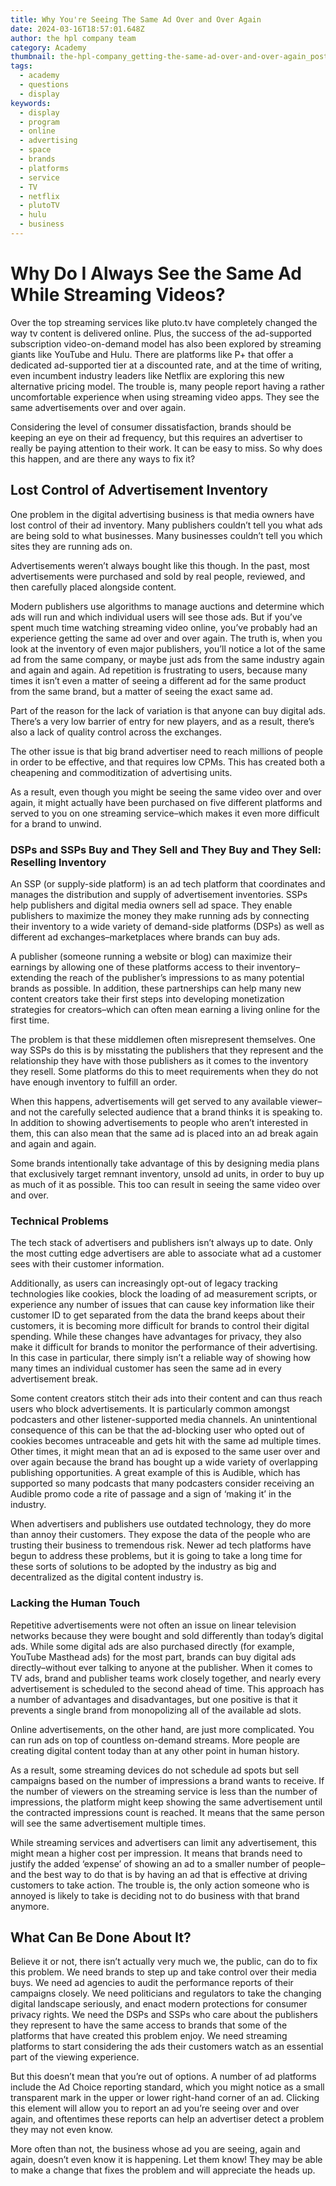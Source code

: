```yaml
---
title: Why You're Seeing The Same Ad Over and Over Again
date: 2024-03-16T18:57:01.648Z
author: the hpl company team
category: Academy
thumbnail: the-hpl-company_getting-the-same-ad-over-and-over-again_post-header.png
tags:
  - academy
  - questions
  - display
keywords:
  - display
  - program
  - online
  - advertising
  - space
  - brands
  - platforms
  - service
  - TV
  - netflix
  - plutoTV
  - hulu
  - business
---
```



# Why Do I Always See the Same Ad While Streaming Videos?

Over the top streaming services like pluto.tv have completely changed the way tv content is delivered online. Plus, the success of the ad-supported subscription video-on-demand model has also been explored by streaming giants like YouTube and Hulu. There are platforms like P+ that offer a dedicated ad-supported tier at a discounted rate, and at the time of writing, even incumbent industry leaders like Netflix are exploring this new alternative pricing model. The trouble is, many people report having a rather uncomfortable experience when using streaming video apps. They see the same advertisements over and over again.

Considering the level of consumer dissatisfaction, brands should be keeping an eye on their ad frequency, but this requires an advertiser to really be paying attention to their work. It can be easy to miss. So why does this happen, and are there any ways to fix it?

## Lost Control of Advertisement Inventory

One problem in the digital advertising business is that media owners have lost control of their ad inventory. Many publishers couldn’t tell you what ads are being sold to what businesses. Many businesses couldn’t tell you which sites they are running ads on.

Advertisements weren’t always bought like this though. In the past, most advertisements were purchased and sold by real people, reviewed, and then carefully placed alongside content.

Modern publishers use algorithms to manage auctions and determine which ads will run and which individual users will see those ads. But if you’ve spent much time watching streaming video online, you’ve probably had an experience getting the same ad over and over again. The truth is, when you look at the inventory of even major publishers, you’ll notice a lot of the same ad from the same company, or maybe just ads from the same industry again and again and again. Ad repetition is frustrating to users, because many times it isn’t even a matter of seeing a different ad for the same product from the same brand, but a matter of seeing the exact same ad.

Part of the reason for the lack of variation is that anyone can buy digital ads. There’s a very low barrier of entry for new players, and as a result, there’s also a lack of quality control across the exchanges.

The other issue is that big brand advertiser need to reach millions of people in order to be effective, and that requires low CPMs. This has created both a cheapening and commoditization of advertising units.

As a result, even though you might be seeing the same video over and over again, it might actually have been purchased on five different platforms and served to you on one streaming service–which makes it even more difficult for a brand to unwind.

### DSPs and SSPs Buy and They Sell and They Buy and They Sell: Reselling Inventory

An SSP (or supply-side platform) is an ad tech platform that coordinates and manages the distribution and supply of advertisement inventories. SSPs help publishers and digital media owners sell ad space. They enable publishers to maximize the money they make running ads by connecting their inventory to a wide variety of demand-side platforms (DSPs) as well as different ad exchanges–marketplaces where brands can buy ads.

A publisher (someone running a website or blog) can maximize their earnings by allowing one of these platforms access to their inventory–extending the reach of the publisher’s impressions to as many potential brands as possible. In addition, these partnerships can help many new content creators take their first steps into developing monetization strategies for creators–which can often mean earning a living online for the first time.

The problem is that these middlemen often misrepresent themselves. One way SSPs do this is by misstating the publishers that they represent and the relationship they have with those publishers as it comes to the inventory they resell. Some platforms do this to meet requirements when they do not have enough inventory to fulfill an order.

When this happens, advertisements will get served to any available viewer–and not the carefully selected audience that a brand thinks it is speaking to. In addition to showing advertisements to people who aren’t interested in them, this can also mean that the same ad is placed into an ad break again and again and again.

Some brands intentionally take advantage of this by designing media plans that exclusively target remnant inventory, unsold ad units, in order to buy up as much of it as possible. This too can result in seeing the same video over and over.

### Technical Problems

The tech stack of advertisers and publishers isn’t always up to date. Only the most cutting edge advertisers are able to associate what ad a customer sees with their customer information.

Additionally, as users can increasingly opt-out of legacy tracking technologies like cookies, block the loading of ad measurement scripts, or experience any number of issues that can cause key information like their customer ID to get separated from the data the brand keeps about their customers, it is becoming more difficult for brands to control their digital spending. While these changes have advantages for privacy, they also make it difficult for brands to monitor the performance of their advertising. In this case in particular, there simply isn’t a reliable way of showing how many times an individual customer has seen the same ad in every advertisement break.

Some content creators stitch their ads into their content and can thus reach users who block advertisements. It is particularly common amongst podcasters and other listener-supported media channels. An unintentional consequence of this can be that the ad-blocking user who opted out of cookies becomes untraceable and gets hit with the same ad multiple times. Other times, it might mean that an ad is exposed to the same user over and over again because the brand has bought up a wide variety of overlapping publishing opportunities. A great example of this is Audible, which has supported so many podcasts that many podcasters consider receiving an Audible promo code a rite of passage and a sign of ‘making it’ in the industry.

When advertisers and publishers use outdated technology, they do more than annoy their customers. They expose the data of the people who are trusting their business to tremendous risk. Newer ad tech platforms have begun to address these problems, but it is going to take a long time for these sorts of solutions to be adopted by the industry as big and decentralized as the digital content industry is.

### Lacking the Human Touch

Repetitive advertisements were not often an issue on linear television networks because they were bought and sold differently than today’s digital ads. While some digital ads are also purchased directly (for example, YouTube Masthead ads) for the most part, brands can buy digital ads directly–without ever talking to anyone at the publisher. When it comes to TV ads, brand and publisher teams work closely together, and nearly every advertisement is scheduled to the second ahead of time. This approach has a number of advantages and disadvantages, but one positive is that it prevents a single brand from monopolizing all of the available ad slots.

Online advertisements, on the other hand, are just more complicated. You can run ads on top of countless on-demand streams. More people are creating digital content today than at any other point in human history.

As a result, some streaming devices do not schedule ad spots but sell campaigns based on the number of impressions a brand wants to receive. If the number of viewers on the streaming service is less than the number of impressions, the platform might keep showing the same advertisement until the contracted impressions count is reached. It means that the same person will see the same advertisement multiple times.

While streaming services and advertisers can limit any advertisement, this might mean a higher cost per impression. It means that brands need to justify the added ‘expense’ of showing an ad to a smaller number of people–and the best way to do that is by having an ad that is effective at driving customers to take action. The trouble is, the only action someone who is annoyed is likely to take is deciding not to do business with that brand anymore.

## What Can Be Done About It?

Believe it or not, there isn’t actually very much we, the public, can do to fix this problem. We need brands to step up and take control over their media buys. We need ad agencies to audit the performance reports of their campaigns closely. We need politicians and regulators to take the changing digital landscape seriously, and enact modern protections for consumer privacy rights. We need the DSPs and SSPs who care about the publishers they represent to have the same access to brands that some of the platforms that have created this problem enjoy. We need streaming platforms to start considering the ads their customers watch as an essential part of the viewing experience.

But this doesn’t mean that you’re out of options. A number of ad platforms include the Ad Choice reporting standard, which you might notice as a small transparent mark in the upper or lower right-hand corner of an ad. Clicking this element will allow you to report an ad you’re seeing over and over again, and oftentimes these reports can help an advertiser detect a problem they may not even know.

More often than not, the business whose ad you are seeing, again and again, doesn’t even know it is happening. Let them know! They may be able to make a change that fixes the problem and will appreciate the heads up.